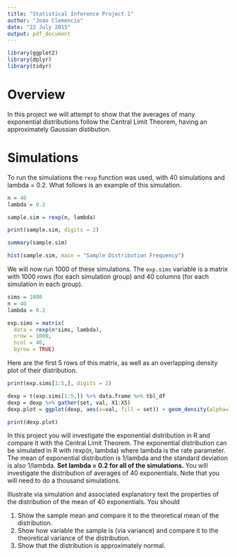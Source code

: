 ```yaml
---
title: "Statistical Inference Project 1"
author: "Joao Clemencio"
date: "22 July 2015"
output: pdf_document
---
```


```r
library(ggplot2)
library(dplyr)
library(tidyr)
```

# Overview

In this project we will attempt to show that the averages of many exponential distributions follow the Central Limit Theorem, having an approximately Gaussian distibution.


# Simulations

To run the simulations the `rexp` function was used, with 40 simulations and lambda = 0.2. What follows is an example of this simulation.

```r
n = 40
lambda = 0.2

sample.sim = rexp(n, lambda)

print(sample.sim, digits = 2)

summary(sample.sim)
```

\pagebreak

```r
hist(sample.sim, main = "Sample Distribution Frequency")
```

We will now run 1000 of these simulations. The `exp.sims` variable is a matrix with 1000 rows (for each simulation group) and 40 columns (for each simulation in each group).

```r

sims = 1000
n = 40
lambda = 0.2

exp.sims = matrix(
  data = rexp(n*sims, lambda),
  nrow = 1000,
  ncol = 40,
  byrow = TRUE)
```

\pagebreak
Here are the first 5 rows of this matrix, as well as an overlapping density plot of their distribution.

```r

print(exp.sims[1:5,], digits = 2)

dexp = t(exp.sims[1:5,]) %>% data.frame %>% tbl_df
dexp = dexp %>% gather(set, val, X1:X5)
dexp.plot = ggplot(dexp, aes(x=val, fill = set)) + geom_density(alpha=1/5)

print(dexp.plot)

```


In this project you will investigate the exponential distribution in R and compare it with the Central Limit Theorem. The exponential distribution can be simulated in R with rexp(n, lambda) where lambda is the rate parameter. The mean of exponential distribution is 1/lambda and the standard deviation is also 1/lambda. **Set lambda = 0.2 for all of the simulations.** You will investigate the distribution of averages of 40 exponentials. Note that you will need to do a thousand simulations.

Illustrate via simulation and associated explanatory text the properties of the distribution of the mean of 40 exponentials.  You should

1. Show the sample mean and compare it to the theoretical mean of the distribution.
2. Show how variable the sample is (via variance) and compare it to the theoretical variance of the distribution.
3. Show that the distribution is approximately normal.

